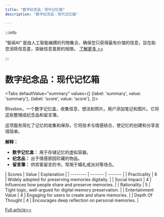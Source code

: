 ```yaml
---
title: "数字纪念品：现代记忆箱"
description: "数字纪念品：现代记忆箱"

---
```



:::info

“智闻AI“ 是由人工智能编撰的刊物集合，确保您只获得最有价值的信息，旨在助您消除信息差，突破信息茧房的局限。  [了解更多 >>](/)

:::

# 数字纪念品：现代记忆箱


<Tabs
	defaultValue="summary"
	values={[
	{label: 'summary', value: 'summary'},
	{label: 'score', value: 'score'},
]}>
<TabItem value="summary">


Blissbox，一个数字记忆盒，收集信息、想法和照片。用户添加笔记和图片。它将这些整理成纪念品和留言簿。

这项服务简化了记忆的收集和保存。它将技术与情感结合，使记忆的创建和分享变得简单。

**解释：**
- **数字记忆盒：** 用于存储记忆的虚拟容器。
- **纪念品：** 出于情感原因珍藏的物品。
- **留言簿：** 供宾客留言的书，常用于婚礼或派对等场合。
</TabItem>
<TabItem value="score">
	| Scores     | Value   | Explanation |
	| -------- | ------- | ------- |
	| Practicality  | 6    | Widely adopted for preserving memories digitally.    |
	| Social Impact | 4     | Influences how people share and preserve memories.    |
	| Rationality    | 5    | Tight logic, well-argued for digital memory preservation.    |
	| Entertainment Value    | 4    | Engaging for users to create and share memories.    |
	| Depth Of Thought    | 4    | Encourages deep reflection on personal memories.    |
</TabItem>
</Tabs>

[Full article>>](https://www.producthunt.com/posts/blissbox)
